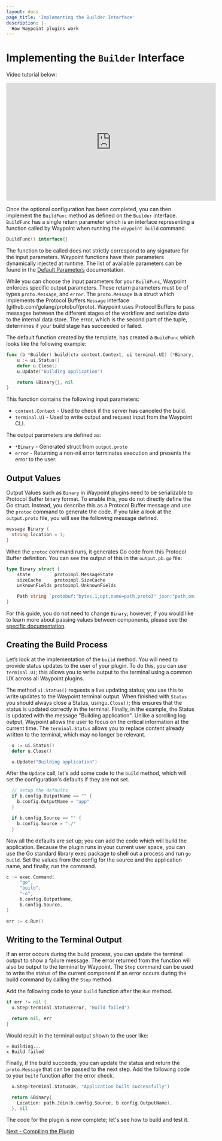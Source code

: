 ```yaml
---
layout: docs
page_title: 'Implementing the Builder Interface'
description: |-
  How Waypoint plugins work
---
```


# Implementing the `Builder` Interface

Video tutorial below:

<iframe
  width="560"
  height="315"
  src="https://www.youtube.com/embed/4zwZCpqo0j8?start=583&end=1082"
  frameborder="0"
  allow="accelerometer; autoplay; clipboard-write; encrypted-media; gyroscope; picture-in-picture"
  allowfullscreen
></iframe>

Once the optional configuration has been completed, you can then implement the `BuildFunc` method as defined on the
`Builder` interface. `BuildFunc` has a single return parameter which is an interface representing a function called by
Waypoint when running the `waypoint build` command.

```go
BuildFunc() interface{}
```

The function to be called does not strictly correspond to any signature for the input parameters. Waypoint functions
have their parameters dynamically injected at runtime. The list of available parameters can be found in the
[Default Parameters](/docs/extending-waypoint/plugin-interfaces/default-parameters) documentation.

While you can choose the input parameters for your `BuildFunc`, Waypoint enforces specific output parameters. These
return parameters must be of types `proto.Message`, and `error`. The `proto.Message` is a struct which implements the
Protocol Buffers `Message` interface (github.com/golang/protobuf/proto). Waypoint uses Protocol Buffers to pass messages
between the different stages of the workflow and serialize data to the internal data store. The error, which is the
second part of the tuple, determines if your build stage has succeeded or failed.

The default function created by the template, has created a `BuildFunc` which looks like the following example:

```go
func (b *Builder) build(ctx context.Context, ui terminal.UI) (*Binary, error) {
	u := ui.Status()
	defer u.Close()
	u.Update("Building application")

	return &Binary{}, nil
}
```

This function contains the following input parameters:

- `context.Context` - Used to check if the server has canceled the build.
- `terminal.UI` - Used to write output and request input from the Waypoint CLI.

The output parameters are defined as:

- `*Binary` - Generated struct from `output.proto`
- `error` - Returning a non-nil error terminates execution and presents the error to the user.

## Output Values

Output Values such as `Binary` in Waypoint plugins need to be serializable to Protocol Buffer binary format. To enable
this, you do not directly define the Go struct. Instead, you describe this as a Protocol Buffer message and use the
`protoc` command to generate the code. If you take a look at the `output.proto` file, you will see the following message
defined.

```go
message Binary {
  string location = 1;
}
```

When the `protoc` command runs, it generates Go code from this Protocol Buffer definition. You can see the output of
this in the `output.pb.go` file:

```go
type Binary struct {
	state         protoimpl.MessageState
	sizeCache     protoimpl.SizeCache
	unknownFields protoimpl.UnknownFields

	Path string `protobuf:"bytes,1,opt,name=path,proto3" json:"path,omitempty"`
}
```

For this guide, you do not need to change `Binary`; however, if you would like to learn more about passing values
between components, please see the
[specific documentation](/docs/extending-waypoint/passing-values).

## Creating the Build Process

Let’s look at the implementation of the `build` method. You will need to provide status updates to the user of your
plugin. To do this, you can use `terminal.UI`; this allows you to write output to the terminal using a common UX across
all Waypoint plugins.

The method `ui.Status()` requests a live updating status; you use this to write updates to the Waypoint terminal output.
When finished with `Status` you should always close a Status, using`u.Close()`; this ensures that the status is updated
correctly in the terminal. Finally, in the example, the Status is updated with the message "Building application".
Unlike a scrolling log output, Waypoint allows the user to focus on the critical information at the current time. The
`terminal.Status` allows you to replace content already written to the terminal, which may no longer be relevant.

```go
  u := ui.Status()
  defer u.Close()

  u.Update("Building application")
```

After the `Update` call, let's add some code to the `build` method, which will set the configuration's defaults if they
are not set.

```go
  // setup the defaults
  if b.config.OutputName == "" {
    b.config.OutputName = "app"
  }

  if b.config.Source == "" {
    b.config.Source = "./"
  }
```

Now all the defaults are set up; you can add the code which will build the application. Because the plugin runs in your
current user space, you can use the Go standard library exec package to shell out a process and run `go build`. Set the
values from the config for the source and the application name, and finally, run the command.

```go
c := exec.Command(
     "go",
     "build",
     "-o",
     b.config.OutputName,
     b.config.Source,
)

err := c.Run()
```

## Writing to the Terminal Output

If an error occurs during the build process, you can update the terminal output to show a failure message. The error
returned from the function will also be output to the terminal by Waypoint. The `Step` command can be used to write the status
of the current component if an error occurs during the build command by calling the `Step` method.

Add the following code to your `build` function after the `Run` method.

```go
if err != nil {
  u.Step(terminal.StatusError, "Build failed")

  return nil, err
}
```

Would result in the terminal output shown to the user like:

```shell
» Building...
x Build failed
```

Finally, if the build succeeds, you can update the status and return the `proto.Message` that can be passed to the next
step. Add the following code to your `build` function after the error check.

```go
  u.Step(terminal.StatusOK, "Application built successfully")

  return &Binary{
    Location: path.Join(b.config.Source, b.config.OutputName),
  }, nil
```

The code for the plugin is now complete; let's see how to build and test it.

[Next - Compiling the Plugin](/docs/extending-waypoint/creating-plugins/compiling)
